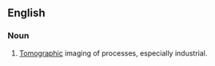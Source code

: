 ==English==


===Noun===
{{en-noun|-|head=[[process]] [[tomography]]}}

# {{context|manufacturing|medicine|lang=en}} [[tomographic|Tomographic]] imaging of processes, especially industrial.